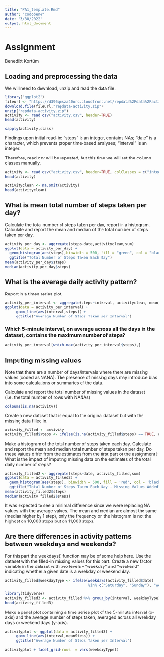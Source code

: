 ---
title: "PA1_template.Rmd"
author: "codobene"
date: "3/30/2022"
output: html_document
---

# Assignment
Benedikt Kortüm

## Loading and preprocessing the data
We will need to download, unzip and read the data file.

```{r setup, include=TRUE}
library("ggplot2")
fileurl <- "https://d396qusza40orc.cloudfront.net/repdata%2Fdata%2Factivity.zip"
download.file(fileurl,"repdata-activity.zip")
unzip("repdata-activity.zip")
activity <- read.csv("activity.csv", header=TRUE)
head(activity)

sapply(activity,class)
```

Findings upon initial read-in: "steps" is an integer, contains NAs; "date" is a character, which prevents proper time-based analyses; "interval" is an integer.

Therefore, read.csv will be repeated, but this time we will set the column classes manually.


```{r data, include=TRUE}
activity <- read.csv("activity.csv", header=TRUE, colClasses = c("integer", "POSIXct", "integer"))
head(activity)

activityclean <- na.omit(activity)
head(activityclean)

```


## What is mean total number of steps taken per day?

Calculate the total number of steps taken per day, report in a histogram.
Calculate and report the mean and median of the total number of steps taken per day.

```{r steps per day, include=TRUE}
activity_per_day <- aggregate(steps~date,activityclean,sum)
ggplot(data = activity_per_day) + 
  geom_histogram(aes(steps),binwidth = 500, fill = "green", col = "black") + 
  ggtitle("Total Number of Steps Taken Each Day")
mean(activity_per_day$steps)
median(activity_per_day$steps)

```

## What is the average daily activity pattern?

Report in a times series plot.

```{r average daily activity, include=TRUE}
activity_per_interval <- aggregate(steps~interval, activityclean, mean)
ggplot(data = activity_per_interval) + 
     geom_line(aes(interval,steps)) +
     ggtitle("Average Number of Steps Taken per Interval")
```   

### Which 5-minute interval, on average across all the days in the dataset, contains the maximum number of steps?
```{r most active 5-minutes interval, include=TRUE}
activity_per_interval[which.max(activity_per_interval$steps),]

```   


## Imputing missing values

Note that there are a number of days/intervals where there are missing values (coded as NA\color{red}{\verb|NA|}NA). The presence of missing days may introduce bias into some calculations or summaries of the data.

Calculate and report the total number of missing values in the dataset (i.e. the total number of rows with NA\color{red}{\verb|NA|}NAs)

```{r missing values, include=TRUE}
colSums(is.na(activity))
```


Create a new dataset that is equal to the original dataset but with the missing data filled in.
```{r activity_filled, include=TRUE}
activity_filled <- activity
activity_filled$steps <- ifelse(is.na(activity_filled$steps) == TRUE, activity_per_interval$steps[activity_per_interval$interval %in% activity_filled$interval], activity_filled$steps)

``` 


Make a histogram of the total number of steps taken each day.
Calculate and report the mean and median total number of steps taken per day.
Do these values differ from the estimates from the first part of the assignment? What is the impact of imputing missing data on the estimates of the total daily number of steps?

```{r activity_filled2, include=TRUE}
activity_filled2 <- aggregate(steps~date, activity_filled,sum)
ggplot(data = activity_filled2) +
  geom_histogram(aes(steps), binwidth = 500, fill = 'red', col = 'black') +
  ggtitle("Total Number of Steps Taken Each Day - Missing Values Added")
mean(activity_filled2$steps)
median(activity_filled2$steps)
```

It was expected to see a minimal difference since we were replacing NA values with the average values. The mean and median are almost the same (median higher by 1 step), only the frequency on the histogram is not the highest on 10,000 steps but on 11,000 steps.

## Are there differences in activity patterns between weekdays and weekends?

For this part the weekdays() function may be of some help here. Use the dataset with the filled-in missing values for this part.
Create a new factor variable in the dataset with two levels – “weekday” and “weekend” indicating whether a given date is a weekday or weekend day.

```{r weekday_weekend, include=TRUE}
activity_filled$weekdayType <- ifelse(weekdays(activity_filled$date) 
                                      %in% c("Saturday", "Sunday"), "weekend", "weekday")

library(tidyverse)
activity_filled3 <- activity_filled %>% group_by(interval, weekdayType)  %>% summarise(meanSteps = mean(steps))
head(activity_filled3)
```
    

Make a panel plot containing a time series plot of the 5-minute interval (x-axis) and the average number of steps taken, averaged across all weekday days or weekend days (y-axis).
 
 
```{r weekday_weekend_plot, include=TRUE}
activityplot <- ggplot(data = activity_filled3) + 
     geom_line(aes(interval,meanSteps)) +
     ggtitle("Average Number of Steps Taken per Interval")

activityplot + facet_grid(rows  = vars(weekdayType))
```   
    
